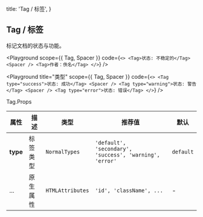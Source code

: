 
  title: 'Tag / 标签',
}

## Tag / 标签

标记文档的状态与功能。

<Playground
  scope={{ Tag, Spacer }}
  code={`
<>
  <Tag>状态: 不稳定的</Tag>
  <Spacer />
  <Tag>作者：佚名</Tag>
</>
`} />

<Playground
  title="类型"
  scope={{ Tag, Spacer }}
  code={`
<>
  <Tag type="success">状态: 成功</Tag>
  <Spacer />
  <Tag type="warning">状态: 警告</Tag>
  <Spacer />
  <Tag type="error">状态: 错误</Tag>
</>
`} />

<Attributes edit="/pages/docs/components/tag.mdx">
<Attributes.Title>Tag.Props</Attributes.Title>

| 属性 | 描述 | 类型 | 推荐值 | 默认
| ---------- | ---------- | ---- |  -------------- | ------ |
| **type** | 标签类型 | `NormalTypes` | `'default', 'secondary', 'success', 'warning', 'error'` | `default` |
| ... | 原生属性 | `HTMLAttributes` | `'id', 'className', ...` | - |

</Attributes>

